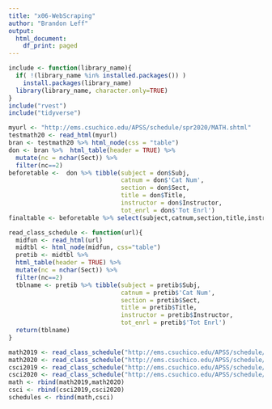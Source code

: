 ```yaml
---
title: "x06-WebScraping"
author: "Brandon Leff"
output:
  html_document:
    df_print: paged
---
```


```r
include <- function(library_name){
  if( !(library_name %in% installed.packages()) )
    install.packages(library_name) 
  library(library_name, character.only=TRUE)
}
include("rvest")
include("tidyverse")
```

```r
myurl <- "http://ems.csuchico.edu/APSS/schedule/spr2020/MATH.shtml"
testmath20 <- read_html(myurl)
bran <- testmath20 %>% html_node(css = "table")
don <- bran %>%  html_table(header = TRUE) %>% 
  mutate(nc = nchar(Sect)) %>%
  filter(nc==2)
beforetable <-  don %>% tibble(subject = don$Subj,
                               catnum = don$'Cat Num',
                               section = don$Sect,
                               title = don$Title,
                               instructor = don$Instructor,
                               tot_enrl = don$'Tot Enrl')
finaltable <- beforetable %>% select(subject,catnum,section,title,instructor,tot_enrl)
```

```r
read_class_schedule <- function(url){
  midfun <- read_html(url)
  midtbl <- html_node(midfun, css="table")
  pretib <- midtbl %>%
  html_table(header = TRUE) %>% 
  mutate(nc = nchar(Sect)) %>%
  filter(nc==2)
  tblname <- pretib %>% tibble(subject = pretib$Subj,
                               catnum = pretib$'Cat Num',
                               section = pretib$Sect,
                               title = pretib$Title,
                               instructor = pretib$Instructor,
                               tot_enrl = pretib$'Tot Enrl')
  return(tblname)
}
```

```r
math2019 <- read_class_schedule("http://ems.csuchico.edu/APSS/schedule/spr2019/MATH.shtml") %>% select(subject,catnum,section,title,instructor,tot_enrl)
math2020 <- read_class_schedule("http://ems.csuchico.edu/APSS/schedule/spr2020/MATH.shtml") %>% select(subject,catnum,section,title,instructor,tot_enrl)
csci2019 <- read_class_schedule("http://ems.csuchico.edu/APSS/schedule/spr2019/CSCI.shtml") %>% select(subject,catnum,section,title,instructor,tot_enrl)
csci2020 <- read_class_schedule("http://ems.csuchico.edu/APSS/schedule/spr2020/CSCI.shtml") %>% select(subject,catnum,section,title,instructor,tot_enrl)
math <- rbind(math2019,math2020)
csci <- rbind(csci2019,csci2020)
schedules <- rbind(math,csci)
```


